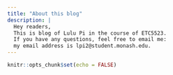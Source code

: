 ```yaml
---
title: "About this blog"
description: |
  Hey readers,
  This is blog of Lulu Pi in the course of ETC5523. 
  If you have any questions, feel free to email me: 
  my email address is lpi2@student.monash.edu.
---
```


```r
knitr::opts_chunk$set(echo = FALSE)
```
